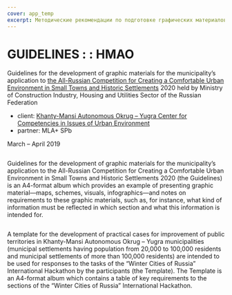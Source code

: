 ```yaml
---
cover: app_temp
excerpt: Методические рекомендации по подготовке графических материалов конкурсной заявки
---
```


# GUIDELINES : : HMAO

Guidelines for the development of graphic materials for the municipality’s application to [the All-Russian Competition for Creating a Comfortable Urban Environment in Small Towns and Historic Settlements](https://konkurs.gorodsreda.ru) 2020 held by Ministry of Construction Industry, Housing and Utilities Sector of the Russian Federation

- client: [Khanty-Mansi Autonomous Okrug – Yugra Center for Competencies in Issues of Urban Environment](https://gorsreda86.ugraces.ru)
- partner: MLA+ SPb

March – April 2019

<Image src="https://unitcdn.tmshv.com/app_manual_manual_bbc0c818d2.jpg" alt="" />

Guidelines for the development of graphic materials for the municipality’s application to the All-Russian Competition for Creating a Comfortable Urban Environment in Small Towns and Historic Settlements 2020 (the Guidelines) is an A4-format album which provides an example of presenting graphic material—maps, schemes, visuals, infographics—and notes on requirements to these graphic materials, such as, for instance, what kind of information must be reflected in which section and what this information is intended for.

<Image src="https://unitcdn.tmshv.com/app_manual_04_c9816c7077.jpg" alt="" />

A template for the development of practical cases for improvement of public territories in Khanty-Mansi Autonomous Okrug – Yugra municipalities (municipal settlements having population from 20,000 to 100,000 residents and municipal settlements of more than 100,000 residents) are intended to be used for responses to the tasks of the “Winter Cities of Russia” International Hackathon by the participants (the Template). The Template is an A4-format album which contains a table of key requirements to the sections of the “Winter Cities of Russia” International Hackathon.


